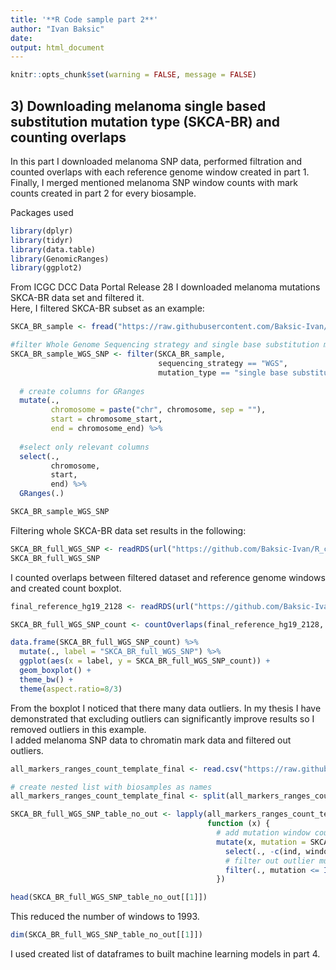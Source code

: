 ---
title: '**R Code sample part 2**'
author: "Ivan Baksic"
date:
output: html_document
---

```{r setup, include=FALSE}
knitr::opts_chunk$set(warning = FALSE, message = FALSE)
```

## 3) Downloading melanoma single based substitution mutation type (SKCA-BR) and counting overlaps

In this part I downloaded melanoma SNP data, performed filtration and counted overlaps with each reference genome window created in part 1. Finally, I merged mentioned melanoma SNP window counts with mark counts created in part 2 for every biosample.

Packages used
```{r}
library(dplyr)
library(tidyr)
library(data.table)
library(GenomicRanges)
library(ggplot2)
```

From ICGC DCC Data Portal Release 28 I downloaded melanoma mutations SKCA-BR data set and filtered it.  
Here, I filtered SKCA-BR subset as an example:
```{r}
SKCA_BR_sample <- fread("https://raw.githubusercontent.com/Baksic-Ivan/R_code_sample-Cancer_Cell-of-Origin_Determination/main/simple_somatic_mutation.open.SKCA-BR_sample.csv")

#filter Whole Genome Sequencing strategy and single base substitution mutation type
SKCA_BR_sample_WGS_SNP <- filter(SKCA_BR_sample,
                                 sequencing_strategy == "WGS",
                                 mutation_type == "single base substitution") %>%
  
  # create columns for GRanges
  mutate(.,
         chromosome = paste("chr", chromosome, sep = ""), 
         start = chromosome_start, 
         end = chromosome_end) %>%
  
  #select only relevant columns
  select(.,
         chromosome, 
         start, 
         end) %>%
  GRanges(.)

SKCA_BR_sample_WGS_SNP

```

Filtering whole SKCA-BR data set results in the following:
```{r}
SKCA_BR_full_WGS_SNP <- readRDS(url("https://github.com/Baksic-Ivan/R_code_sample-Cancer_Cell-of-Origin_Determination/raw/main/SKCA_BR_full_WGS_SNP_no_mcols.RDS"))
SKCA_BR_full_WGS_SNP
```
I counted overlaps between filtered dataset and reference genome windows and created count boxplot.
```{r}
final_reference_hg19_2128 <- readRDS(url("https://github.com/Baksic-Ivan/R_code_sample-Cancer_Cell-of-Origin_Determination/raw/main/final_reference_hg19_2128.RDS"))

SKCA_BR_full_WGS_SNP_count <- countOverlaps(final_reference_hg19_2128, SKCA_BR_full_WGS_SNP)

data.frame(SKCA_BR_full_WGS_SNP_count) %>%
  mutate(., label = "SKCA_BR_full_WGS_SNP") %>%
  ggplot(aes(x = label, y = SKCA_BR_full_WGS_SNP_count)) +
  geom_boxplot() +
  theme_bw() +
  theme(aspect.ratio=8/3)
```

From the boxplot I noticed that there many data outliers. In my thesis I have demonstrated that excluding outliers can significantly improve results so I removed outliers in this example.  
I added melanoma SNP data to chromatin mark data and filtered out outliers.
```{r}
all_markers_ranges_count_template_final <- read.csv("https://raw.githubusercontent.com/Baksic-Ivan/R_code_sample-Cancer_Cell-of-Origin_Determination/main/all_markers_ranges_count_template_final.csv")

# create nested list with biosamples as names
all_markers_ranges_count_template_final <- split(all_markers_ranges_count_template_final, all_markers_ranges_count_template_final$ind)

SKCA_BR_full_WGS_SNP_table_no_out <- lapply(all_markers_ranges_count_template_final,
                                            function (x) {
                                              # add mutation window counts
                                              mutate(x, mutation = SKCA_BR_full_WGS_SNP_count) %>%
                                                select(., -c(ind, window_id)) %>%
                                                # filter out outlier mutation count observations
                                                filter(., mutation <= IQR(SKCA_BR_full_WGS_SNP_count)*1.5 + quantile(SKCA_BR_full_WGS_SNP_count, 0.75))
                                              })

head(SKCA_BR_full_WGS_SNP_table_no_out[[1]])
```
This reduced the number of windows to 1993.
```{r}
dim(SKCA_BR_full_WGS_SNP_table_no_out[[1]])
```

I used created list of dataframes to built machine learning models in part 4.